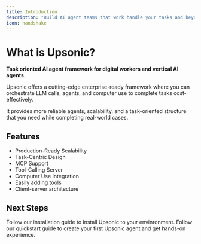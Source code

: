 ```yaml
---
title: Introduction
description: "Build AI agent teams that work handle your tasks and beyond."
icon: handshake
---
```


# What is Upsonic?

**Task oriented AI agent framework for digital workers and vertical AI agents.** 

Upsonic offers a cutting-edge enterprise-ready framework where you can orchestrate LLM calls, agents, and computer use to complete tasks cost-effectively. 

It provides more reliable agents, scalability, and a task-oriented structure that you need while completing real-world cases.

## Features

- Production-Ready Scalability
- Task-Centric Design
- MCP Support
- Tool-Calling Server
- Computer Use Integration
- Easily adding tools
- Client-server architecture



## Next Steps

<CardGroup cols={2}>
  <Card
    title="Installation Guide"
    icon="wrench"
    href="/installation"
  >
    Follow our installation guide to install Upsonic to your envinronment.
  </Card>
  <Card
    title="Build Your First Agent"
    icon="code"
    href="/quickstart"
  >
    Follow our quickstart guide to create your first Upsonic agent and get hands-on experience.
  </Card>

</CardGroup>
